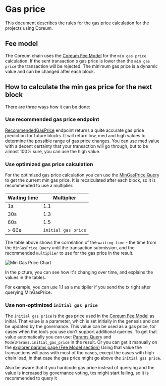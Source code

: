 # Gas price

This document describes the rules for the gas price calculation for the projects using Coreum.

## Fee model

The Coreum chain uses the [Coreum Fee Model](/docs/modules/coreum-fee-model) for the `min gas price` calculation.
If the sent transaction's gas price is lower than the `min gas price` the transaction will be rejected.
The minimum gas price is a dynamic value and can be changed after each block.

## How to calculate the min gas price for the next block

There are three ways how it can be done:

### Use recommended gas price endpoint
<a className="text-[#24D494] font-bold" href="https://github.com/CoreumFoundation/coreum/blob/master/proto/coreum/feemodel/v1/query.proto" target="_blank">RecommendedGasPrice</a>
endpoint returns a quite accurate gas price prediction for future blocks.
It will return low, med and high values to determine the possible range of gas price changes. You can use
med value with a decent certainty that your transaction will go through, but to be almost 100% sure, you
can use the high value.

### Use optimized gas price calculation

For the optimized gas price calculation you can use
the <a className="text-[#24D494] font-bold" href="https://github.com/CoreumFoundation/coreum/blob/master/proto/coreum/feemodel/v1/query.proto" target="_blank">MinGasPrice Query</a>
to get the current min gas price. It is recalculated after each block, so it is recommended to use a multiplier.

| Waiting time | Multiplier          |
|--------------|---------------------|
| 1s           | 1.1                 |
| 30s          | 1.3                 |
| 60s          | 1.5                 |
| > 60s        | `initial gas price` |

The table above shows the correlation of the `waiting time` - the time from the `MinGasPrice Query` until the
transaction submission, and
the recommended `multiplier` to use for the gas price in the result.

<img src="/images/tutorials/gas-price/min_gas_price_chart.png" alt="Min Gas Price Chart" />

In the picture, you can see how it's changing over time, and explains the values in the tables.

For example, you can use 1.1 as a multiplier if you send the tx right after querying MinGasPrice.

### Use non-optimized `initial gas price`

The `initial gas price` is the gas price used in the [Coreum Fee Model](/docs/modules/coreum-fee-model) as initial.
That value is a parameter, which is set initially in the genesis and can be updated by the governance. This value can be
used as a gas price, for cases when the tools you use don't support additional queries.
To get that value automatically you can
use: <a className="text-[#24D494] font-bold" href="https://github.com/CoreumFoundation/coreum/blob/master/proto/coreum/feemodel/v1/query.proto" target="_blank">Params Query</a>
and `ModelParams.initial_gas_price` in the result.
Or you can get it manually on the <a className="text-[#24D494] font-bold" href="https://explorer.coreum.com/coreum/params" target="_blank">explorer params page (Fee Model section)</a>
Using that value the transactions will pass with most of the cases, except the cases with high chain load, in that case
the gas price might go above the `initial gas price`.

Also be aware that if you hardcode gas price instead of querying and the value is increased by governance voting, txs
might start failing, so it is recommended to query it
